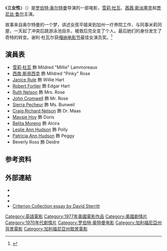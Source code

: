 {{noteTA
|G1=Show}}
{{Infobox Film
| name           = 三女性
| original_name = 3 Women
| image          = 3womenposter.jpg
| caption        = 
| director       = [[罗伯特·奥尔特曼|罗伯特·奥尔特曼]]
| producer       = 罗伯特·奥尔特曼
| writer         = 罗伯特·奥尔特曼
| narrator       = 
| starring       = {{link-en|谢利·杜瓦尔|Shelley Duvall}}<br />[[茜茜·斯派塞克|茜茜·斯派塞克]]<br/>[[贾尼丝·鲁尔|贾尼丝·鲁尔]]
| music          = [[Gerald_Busby|Gerald Busby]]
| cinematography = Chuck Roscher
| editing        = Dennis Hill
| distributor    = [[20世纪福克斯|20世纪福克斯]]
| released       = {{film date|1977|4|3}}
| runtime        = 124分
| country        = 美國
| language       = 英语
| budget         = [[美元|US$]]1百5十萬
}}
《'''三女性'''》（{{lang-en|3 Women}}）是[[罗伯特·奥尔特曼|罗伯特·奥尔特曼]]导演的一部电影，[[雪莉·杜瓦|雪莉·杜瓦]]、[[茜茜·斯派塞克|茜茜·斯派塞克]]和[[贾尼丝·鲁尔|贾尼丝·鲁尔]]主演。

故事来自奥尔特曼的一个梦，讲述女孩平姬来到加州一疗养院工作，与同事米莉同屋，一天起了冲突后跳游泳池自杀，被救后完全变了个人。最后她们的身份发生了奇特的转变。谢利·杜瓦尔获[[嘎纳电影节|嘎纳电影节]]最佳女演员奖。<ref name="festival-cannes.com">{{cite web |url=http://www.festival-cannes.com/en/archives/ficheFilm/id/2019/year/1977.html |title=Festival de Cannes: A Child in the Crowd |accessdate=2009-05-10 |work=festival-cannes.com |archive-date=2012-09-27 |archive-url=https://web.archive.org/web/20120927202112/http://www.festival-cannes.com/en/archives/ficheFilm/id/2019/year/1977.html |dead-url=no }}</ref>

==演員表==
* [[雪莉·杜瓦|雪莉·杜瓦]] 飾 Mildred "Millie" Lammoreaux
* [[西席·斯貝西克|西席·斯貝西克]] 飾 Mildred "Pinky" Rose
* [[Janice_Rule|Janice Rule]] 飾 Willie Hart
* [[Robert_Fortier|Robert Fortier]] 飾 Edgar Hart
* [[Ruth_Nelson_(actress)|Ruth Nelson]] 飾 Mrs. Rose
* [[John_Cromwell_(director)|John Cromwell]] 飾 Mr. Rose
* [[Sierra_Pecheur|Sierra Pecheur]] 飾 Ms. Bunweil
* [[Craig_Richard_Nelson|Craig Richard Nelson]] 飾 Dr. Maas
* [[Maysie_Hoy|Maysie Hoy]] 飾 Doris
* [[Belita_Moreno|Belita Moreno]] 飾 Alcira
* [[Leslie_Ann_Hudson|Leslie Ann Hudson]] 飾 Polly
* [[Patricia_Ann_Hudson|Patricia Ann Hudson]] 飾 Peggy
* Beverly Ross 飾 Deidre

==参考资料==
{{reflist}}

==外部連結==
* {{imdb title|id=0075612|title=3 Women}}
* {{Amg movie|113641|3 Women}}
* {{rotten-tomatoes|id=3_women|title=3 Women (1977)}}
* [http://www.criterion.com/asp/release.asp?id=230&eid=347&section=essay Criterion Collection essay by David Sterritt]{{Wayback|url=http://www.criterion.com/asp/release.asp?id=230&eid=347&section=essay |date=20070929083559 }}

{{DEFAULTSORT:3 Women}}
[[Category:英語電影|Category:英語電影]]
[[Category:1977年美國電影作品|Category:1977年美國電影作品]]
[[Category:美國劇情片|Category:美國劇情片]]
[[Category:1970年代劇情片|Category:1970年代劇情片]]
[[Category:罗伯特·奥特曼电影|Category:罗伯特·奥特曼电影]]
[[Category:加利福尼亞州背景電影|Category:加利福尼亞州背景電影]]
[[Category:加利福尼亞州取景電影|Category:加利福尼亞州取景電影]]